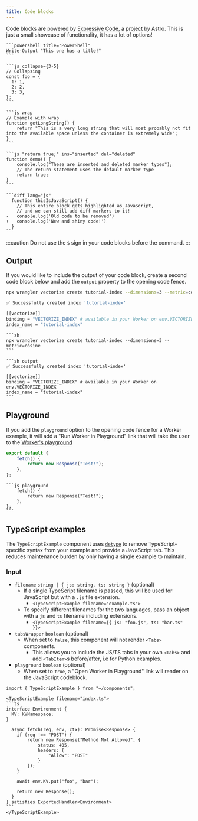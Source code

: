 ```yaml
---
title: Code blocks
---
```


Code blocks are powered by [Expressive Code](https://expressive-code.com/), a project by Astro.
This is just a small showcase of functionality, it has a lot of options!

````mdx live
```powershell title="PowerShell"
Write-Output "This one has a title!"
```

```js collapse={3-5}
// Collapsing
const foo = {
  1: 1,
  2: 2,
  3: 3,
};
```

```js wrap
// Example with wrap
function getLongString() {
	return "This is a very long string that will most probably not fit into the available space unless the container is extremely wide";
}
```

```js "return true;" ins="inserted" del="deleted"
function demo() {
	console.log("These are inserted and deleted marker types");
	// The return statement uses the default marker type
	return true;
}
```

```diff lang="js"
  function thisIsJavaScript() {
    // This entire block gets highlighted as JavaScript,
    // and we can still add diff markers to it!
-   console.log('Old code to be removed')
+   console.log('New and shiny code!')
  }
```
````

:::caution
Do not use the `$` sign in your code blocks before the command.
:::

## Output

If you would like to include the output of your code block, create a second code block below and add the `output` property to the opening code fence.

```sh
npx wrangler vectorize create tutorial-index --dimensions=3 --metric=cosine
```

```sh output
✅ Successfully created index 'tutorial-index'

[[vectorize]]
binding = "VECTORIZE_INDEX" # available in your Worker on env.VECTORIZE_INDEX
index_name = "tutorial-index"
```

````mdx
```sh
npx wrangler vectorize create tutorial-index --dimensions=3 --metric=cosine
```

```sh output
✅ Successfully created index 'tutorial-index'

[[vectorize]]
binding = "VECTORIZE_INDEX" # available in your Worker on env.VECTORIZE_INDEX
index_name = "tutorial-index"
```
````

## Playground

If you add the `playground` option to the opening code fence for a Worker example, it will
add a "Run Worker in Playground" link that will take the user to the [Worker's playground](/workers/playground/)

```js playground
export default {
	fetch() {
		return new Response("Test!");
	},
};
```

````mdx
```js playground
	fetch() {
		return new Response("Test!");
	},
};
```
````

## TypeScript examples

The `TypeScriptExample` component uses [`detype`](https://www.npmjs.com/package/detype) to remove TypeScript-specific syntax from your example and provide a JavaScript tab. This reduces maintenance burden by only having a single example to maintain.

### Input

* `filename` `string | { js: string, ts: string }` (optional)
  * If a single TypeScript filename is passed, this will be used for JavaScript but with a `.js` file extension.
    * `<TypeScriptExample filename="example.ts">`
  * To specify different filenames for the two languages, pass an object with a `js` and `ts` filename including extensions.
    * `<TypeScriptExample filename={{ js: "foo.js", ts: "bar.ts" }}>`
* `tabsWrapper` `boolean` (optional)
  * When set to `false`, this component will not render `<Tabs>` components.
    * This allows you to include the JS/TS tabs in your own `<Tabs>` and add `<TabItem>`s before/after, i.e for Python examples.
* `playground` `boolean` (optional)
  * When set to `true`, a "Open Worker in Playground" link will render on the JavaScript codeblock.

````mdx live
import { TypeScriptExample } from "~/components";

<TypeScriptExample filename="index.ts">
```ts
interface Environment {
  KV: KVNamespace;
}

  async fetch(req, env, ctx): Promise<Response> {
    if (req !== "POST") {
        return new Response("Method Not Allowed", {
            status: 405,
            headers: {
                "Allow": "POST"
            }
        });
    }

    await env.KV.put("foo", "bar");

    return new Response();
  }
} satisfies ExportedHandler<Environment>
```
</TypeScriptExample>
````
